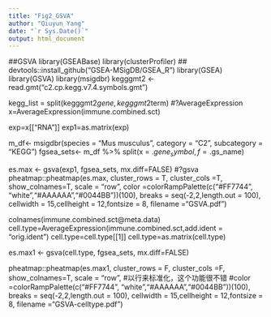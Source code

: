 ---
title: "Fig2_GSVA"
author: "Qiuyun Yang"
date: "`r Sys.Date()`"
output: html_document
---

##GSVA
library(GSEABase)
library(clusterProfiler)
##  devtools::install_github("GSEA-MSigDB/GSEA_R")
library(GSEA)
library(GSVA)
library(msigdbr)
kegggmt2 <- read.gmt("c2.cp.kegg.v7.4.symbols.gmt")

kegg_list = split(kegggmt2$gene, kegggmt2$term)
#?AverageExpression
x=AverageExpression(immune.combined.sct)

exp=x[["RNA"]]
exp1=as.matrix(exp)

m_df<- msigdbr(species = "Mus musculus",  category = "C2", subcategory = "KEGG")
fgsea_sets<- m_df %>% split(x = .$gene_symbol, f = .$gs_name)

es.max <- gsva(exp1, fgsea_sets, mx.diff=FALSE)
#?gsva
pheatmap::pheatmap(es.max, 
                   cluster_rows = T,
                   cluster_cols =T,
                   show_colnames=T,
                   scale = "row", 
                   color =colorRampPalette(c("#FF7744", "white","#AAAAAA","#0044BB"))(100),
                   breaks = seq(-2,2,length.out = 100),
                   cellwidth = 15,cellheight = 12,fontsize = 8,
                   filename ="GSVA.pdf")

colnames(immune.combined.sct@meta.data)
cell.type=AverageExpression(immune.combined.sct,add.ident = "orig.ident")
cell.type=cell.type[[1]]
cell.type=as.matrix(cell.type)

es.max1 <- gsva(cell.type, fgsea_sets, mx.diff=FALSE)

pheatmap::pheatmap(es.max1, 
                   cluster_rows = F,
                   cluster_cols =F,
                   show_colnames=T,
                   scale = "row", #以行来标准化，这个功能很不错
                   #color =colorRampPalette(c("#FF7744", "white","#AAAAAA","#0044BB"))(100),
                   breaks = seq(-2,2,length.out = 100),
                   cellwidth = 15,cellheight = 12,fontsize = 8,
                   filename ="GSVA-celltype.pdf")
